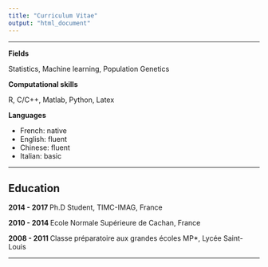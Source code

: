 ```yaml
---
title: "Curriculum Vitae"
output: "html_document"
---
```


----

**Fields**  

Statistics, Machine learning, Population Genetics

**Computational skills**

R, C/C++, Matlab, Python, Latex

**Languages** 

- French: native
- English: fluent
- Chinese: fluent
- Italian: basic

----

## Education

**2014 - 2017 ** Ph.D Student, TIMC-IMAG, France  

**2010 - 2014 ** Ecole Normale Supérieure de Cachan, France

**2008 - 2011 ** Classe préparatoire aux grandes écoles MP*, Lycée Saint-Louis

----


